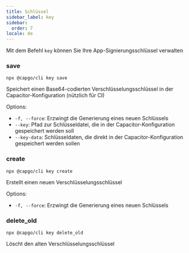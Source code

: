 ```yaml
---
title: Schlüssel
sidebar_label: key
sidebar:
  order: 7
locale: de
---
```


Mit dem Befehl `key` können Sie Ihre App-Signierungsschlüssel verwalten

### save

`npx @capgo/cli key save`

Speichert einen Base64-codierten Verschlüsselungsschlüssel in der Capacitor-Konfiguration (nützlich für CI)

Options:

- `-f, --force`: Erzwingt die Generierung eines neuen Schlüssels
- `--key`: Pfad zur Schlüsseldatei, die in der Capacitor-Konfiguration gespeichert werden soll
- `--key-data`: Schlüsseldaten, die direkt in der Capacitor-Konfiguration gespeichert werden sollen

### create

`npx @capgo/cli key create`

Erstellt einen neuen Verschlüsselungsschlüssel

Options:

- `-f, --force`: Erzwingt die Generierung eines neuen Schlüssels

### delete_old

`npx @capgo/cli key delete_old`

Löscht den alten Verschlüsselungsschlüssel